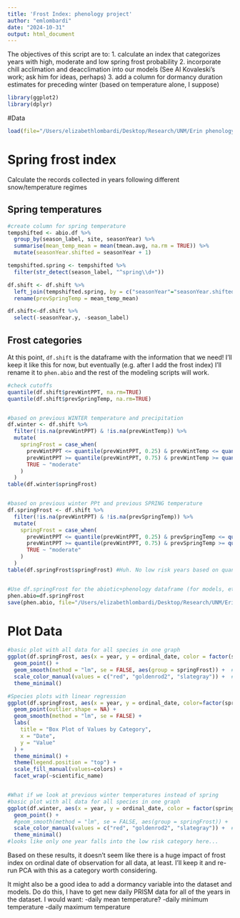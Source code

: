 ```yaml
---
title: 'Frost Index: phenology project'
author: "emlombardi"
date: "2024-10-31"
output: html_document
---
```


The objectives of this script are to:
1. calculate an index that categorizes years with high, moderate and low spring frost probability
2. incorporate chill acclimation and deacclimation into our models (See Al Kovaleski's work; ask him for ideas, perhaps)
3. add a column for dormancy duration estimates for preceding winter (based on temperature alone, I suppose)


```r
library(ggplot2)
library(dplyr)

```


#Data
```r
load(file="/Users/elizabethlombardi/Desktop/Research/UNM/Erin phenology project/Phenology collections project/phenAbio.RData")

```

# Spring frost index
Calculate the records collected in years following different snow/temperature regimes 

## Spring temperatures
```r
#create column for spring temperature
tempshifted <- abio.df %>%
  group_by(season_label, site, seasonYear) %>%
  summarise(mean_temp_mean = mean(tmean.avg, na.rm = TRUE)) %>%
  mutate(seasonYear.shifted = seasonYear + 1)

tempshifted.spring <- tempshifted %>%
  filter(str_detect(season_label, "^spring\\d+"))

df.shift <- df.shift %>% 
  left_join(tempshifted.spring, by = c("seasonYear"="seasonYear.shifted", "site")) %>%
  rename(prevSpringTemp = mean_temp_mean)

df.shift<-df.shift %>%
  select(-seasonYear.y, -season_label)

```


## Frost categories

At this point, `df.shift` is the dataframe with the information that we need! I'll keep it like this for now, but eventually (e.g. after I add the frost index) I'll rename it to `phen.abio` and the rest of the modeling scripts will work. 

```r
#check cutoffs
quantile(df.shift$prevWintPPT, na.rm=TRUE)
quantile(df.shift$prevSpringTemp, na.rm=TRUE)


#based on previous WINTER temperature and precipitation
df.winter <- df.shift %>%
  filter(!is.na(prevWintPPT) & !is.na(prevWintTemp)) %>%
  mutate(
    springFrost = case_when(
      prevWintPPT <= quantile(prevWintPPT, 0.25) & prevWintTemp <= quantile(prevWintTemp, 0.25) ~ "high",
      prevWintPPT >= quantile(prevWintPPT, 0.75) & prevWintTemp >= quantile(prevWintTemp, 0.75) ~ "low",
      TRUE ~ "moderate"
    )
  )
table(df.winter$springFrost)


#based on previous winter PPt and previous SPRING temperature
df.springFrost <- df.shift %>%
  filter(!is.na(prevWintPPT) & !is.na(prevSpringTemp)) %>%
  mutate(
    springFrost = case_when(
      prevWintPPT <= quantile(prevWintPPT, 0.25) & prevSpringTemp <= quantile(prevSpringTemp, 0.25) ~ "high",
      prevWintPPT >= quantile(prevWintPPT, 0.75) & prevSpringTemp >= quantile(prevSpringTemp, 0.75) ~ "low",
      TRUE ~ "moderate"
    )
  )
table(df.springFrost$springFrost) #Huh. No low risk years based on quantile approach alone...Go with it for now. 


#Use df.springFrost for the abiotic+phenology dataframe (for models, etc)
phen.abio=df.springFrost
save(phen.abio, file="/Users/elizabethlombardi/Desktop/Research/UNM/Erin phenology project/Phenology collections project/phenAbio.RData")

```

# Plot Data

```r
#basic plot with all data for all species in one graph
ggplot(df.springFrost, aes(x = year, y = ordinal_date, color = factor(springFrost))) +
  geom_point() +
  geom_smooth(method = "lm", se = FALSE, aes(group = springFrost)) +  # Add linear regression lines
  scale_color_manual(values = c("red", "goldenrod2", "slategray")) +  # You can adjust colors
  theme_minimal()

#Species plots with linear regression
ggplot(df.springFrost, aes(x = year, y = ordinal_date, color=factor(springFrost))) +
  geom_point(outlier.shape = NA) +
  geom_smooth(method = "lm", se = FALSE) +
  labs(
    title = "Box Plot of Values by Category",
    x = "Date",
    y = "Value"
  ) +
  theme_minimal() +
  theme(legend.position = "top") +
  scale_fill_manual(values=colors) +
  facet_wrap(~scientific_name)


#What if we look at previous winter temperatures instead of spring
#basic plot with all data for all species in one graph
ggplot(df.winter, aes(x = year, y = ordinal_date, color = factor(springFrost))) +
  geom_point() +
  #geom_smooth(method = "lm", se = FALSE, aes(group = springFrost)) +  # Add linear regression lines
  scale_color_manual(values = c("red", "goldenrod2", "slategray")) +  # You can adjust colors
  theme_minimal()
#looks like only one year falls into the low risk category here...
```

Based on these results, it doesn't seem like there is a huge impact of frost index on ordinal date of observation for all data, at least. I'll keep it and re-run PCA with this as a category worth considering. 

It might also be a good idea to add a dormancy variable into the dataset and models. Do do this, I have to get new daily PRISM data for all of the years in the dataset. I would want:
-daily mean temperature?
-daily minimum temperature
-daily maximum temperature
